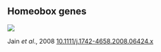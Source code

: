 ## Homeobox genes

![](img/image_n_FEBS_6424_f1.gif)

<footer class="source2">Jain <em>et al</em>., 2008 <a href="http://onlinelibrary.wiley.com/doi/10.1111/j.1742-4658.2008.06424.x/full">10.1111/j.1742-4658.2008.06424.x</a></footer>
